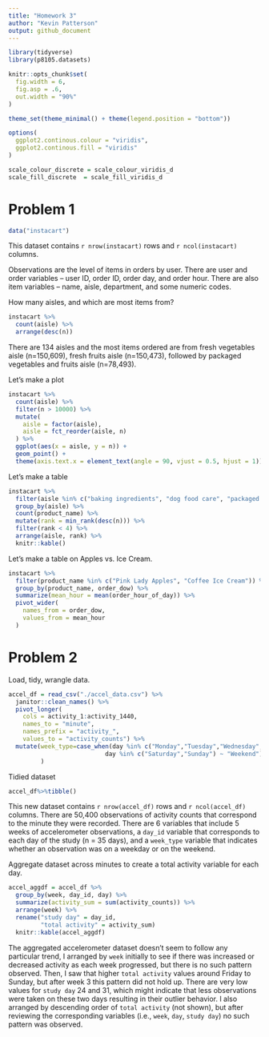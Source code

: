 ```yaml
---
title: "Homework 3"
author: "Kevin Patterson"
output: github_document
---
```


```r
library(tidyverse)
library(p8105.datasets)

knitr::opts_chunk$set(
  fig.width = 6,
  fig.asp = .6,
  out.width = "90%"
)

theme_set(theme_minimal() + theme(legend.position = "bottom"))

options(
  ggplot2.continous.colour = "viridis",
  ggplot2.continous.fill = "viridis"
)

scale_colour_discrete = scale_colour_viridis_d
scale_fill_discrete  = scale_fill_viridis_d
```

# Problem 1
```r
data("instacart")
```

This dataset contains `r nrow(instacart)` rows and `r ncol(instacart)` columns.

Observations are the level of items in orders by user. There are user and order variables -- user ID, order ID, order day, and order hour. There are also item variables -- name, aisle, department, and some numeric codes.

How many aisles, and which are most items from?
```r
instacart %>%
  count(aisle) %>%
  arrange(desc(n))
```
There are 134 aisles and the most items ordered are from fresh vegetables aisle (n=150,609), fresh fruits aisle (n=150,473), followed by packaged vegetables and fruits aisle (n=78,493).

Let's make a plot
```r
instacart %>%
  count(aisle) %>%
  filter(n > 10000) %>%
  mutate(
    aisle = factor(aisle),
    aisle = fct_reorder(aisle, n)
  ) %>%
  ggplot(aes(x = aisle, y = n)) +
  geom_point() +
  theme(axis.text.x = element_text(angle = 90, vjust = 0.5, hjust = 1))
```
Let's make a table
```r
instacart %>%
  filter(aisle %in% c("baking ingredients", "dog food care", "packaged vegetables fruits")) %>%
  group_by(aisle) %>%
  count(product_name) %>%
  mutate(rank = min_rank(desc(n))) %>%
  filter(rank < 4) %>%
  arrange(aisle, rank) %>%
  knitr::kable()
```
Let's make a table on Apples vs. Ice Cream.
```r
instacart %>%
  filter(product_name %in% c("Pink Lady Apples", "Coffee Ice Cream")) %>%
  group_by(product_name, order_dow) %>%
  summarize(mean_hour = mean(order_hour_of_day)) %>% 
  pivot_wider(
    names_from = order_dow,
    values_from = mean_hour
  )
```

# Problem 2
Load, tidy, wrangle data.
```r
accel_df = read_csv("./accel_data.csv") %>%
  janitor::clean_names() %>%
  pivot_longer(
    cols = activity_1:activity_1440,
    names_to = "minute",
    names_prefix = "activity_",
    values_to = "activity_counts") %>%
  mutate(week_type=case_when(day %in% c("Monday","Tuesday","Wednesday","Thursday","Friday") ~ "Weekday",
                           day %in% c("Saturday","Sunday") ~ "Weekend")
         )
```
Tidied dataset
```r
accel_df%>%tibble()
```
This new dataset contains `r nrow(accel_df)` rows and `r ncol(accel_df)` columns. There are 50,400 observations of activity counts that correspond to the minute they were recorded. There are 6 variables that include 5 weeks of accelerometer observations, a `day_id` variable that corresponds to each day of the study (n = 35 days), and a `week_type` variable that indicates whether an observation was on a weekday or on the weekend.

Aggregate dataset across minutes to create a total activity variable for each day.
```r
accel_aggdf = accel_df %>%
  group_by(week, day_id, day) %>%
  summarize(activity_sum = sum(activity_counts)) %>%
  arrange(week) %>%
  rename("study day" = day_id,
         "total activity" = activity_sum)
  knitr::kable(accel_aggdf)
```

The aggregated accelerometer dataset doesn't seem to follow any particular trend, I arranged by `week` initially to see if there was increased or decreased activity as each week progressed, but there is no such pattern observed. Then, I saw that higher `total activity` values around Friday to Sunday, but after week 3 this pattern did not hold up. There are very low values for `study day` 24 and 31, which might indicate that less observations were taken on these two days resulting in their outlier behavior. I also arranged by descending order of `total activity` (not shown), but after reviewing the corresponding variables (i.e., `week`, `day`, `study day`) no such pattern was observed. 
